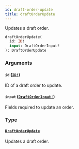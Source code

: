 ```yaml
---
id: draft-order-update
title: draftOrderUpdate
---
```


Updates a draft order.

```graphql
draftOrderUpdate(
  id: ID!
  input: DraftOrderInput!
): DraftOrderUpdate

```

### Arguments

#### `id` ([`ID!`](../../../developer/api-reference/scalars/id))

ID of a draft order to update.

#### `input` ([`DraftOrderInput!`](../../../developer/api-reference/inputs/draft-order-input))

Fields required to update an order.

### Type

#### [`DraftOrderUpdate`](../../../developer/api-reference/objects/draft-order-update)

Updates a draft order.
